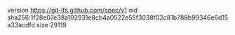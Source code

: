 version https://git-lfs.github.com/spec/v1
oid sha256:1f28e07e38a192931e8cb4a0522e55f3038f02c81b788b99346e6d15a33acdfd
size 29119
